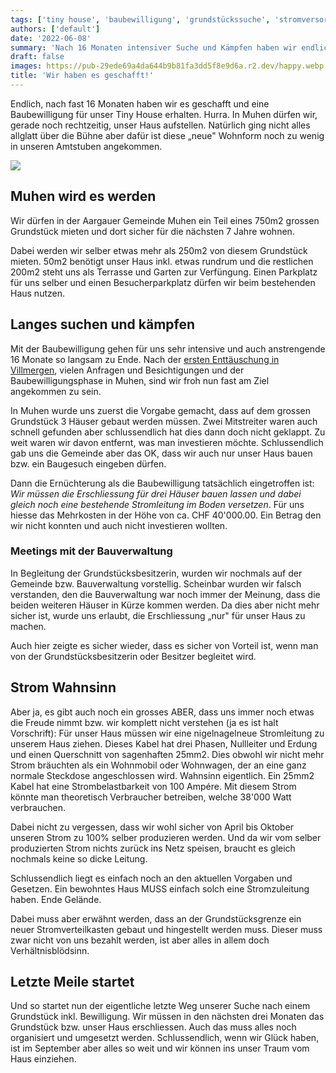 ```yaml
---
tags: ['tiny house', 'baubewilligung', 'grundstückssuche', 'stromversorgung', 'selbstversorgung']
authors: ['default']
date: '2022-06-08'
summary: 'Nach 16 Monaten intensiver Suche und Kämpfen haben wir endlich eine Baubewilligung für unser Tiny House in Muhen erhalten. Trotz einigen Hürden und unerwarteten Kosten, freuen wir uns, bald unser Traumhaus auf einem gemieteten Grundstück zu realisieren.'
draft: false
images: https://pub-29ede69a4da644b9b81fa3dd5f8e9d6a.r2.dev/happy.webp
title: 'Wir haben es geschafft!'
---
```


Endlich, nach fast 16 Monaten haben wir es geschafft und eine Baubewilligung
für unser Tiny House erhalten. Hurra. In Muhen dürfen wir, gerade noch
rechtzeitig, unser Haus aufstellen. Natürlich ging nicht alles allglatt über
die Bühne aber dafür ist diese „neue" Wohnform noch zu wenig in unseren
Amtstuben angekommen.

![]({IMAGE_PATH}/baubewilligungkarte.webp)

## Muhen wird es werden

Wir dürfen in der Aargauer Gemeinde Muhen ein Teil eines 750m2 grossen
Grundstück mieten und dort sicher für die nächsten 7 Jahre wohnen.

Dabei werden wir selber etwas mehr als 250m2 von diesem Grundstück mieten.
50m2 benötigt unser Haus inkl. etwas rundrum und die restlichen 200m2 steht
uns als Terrasse und Garten zur Verfüngung. Einen Parkplatz für uns selber und
einen Besucherparkplatz dürfen wir beim bestehenden Haus nutzen.

## Langes suchen und kämpfen

Mit der Baubewilligung gehen für uns sehr intensive und auch anstrengende 16
Monate so langsam zu Ende. Nach der [ersten Enttäuschung in Villmergen](https://www.kokomo.house/tiny-house/schlechte-nachrichten-tagebuch-des-schreckens/), vielen Anfragen und Besichtigungen und der
Baubewilligungsphase in Muhen, sind wir froh nun fast am Ziel angekommen zu
sein.

In Muhen wurde uns zuerst die Vorgabe gemacht, dass auf dem grossen Grundstück
3 Häuser gebaut werden müssen. Zwei Mitstreiter waren auch schnell gefunden
aber schlussendlich hat dies dann doch nicht geklappt. Zu weit waren wir davon
entfernt, was man investieren möchte. Schlussendlich gab uns die Gemeinde aber
das OK, dass wir auch nur unser Haus bauen bzw. ein Baugesuch eingeben dürfen.

Dann die Ernüchterung als die Baubewilligung tatsächlich eingetroffen ist:
_Wir müssen die Erschliessung für drei Häuser bauen lassen und dabei gleich
noch eine bestehende Stromleitung im Boden versetzen_. Für uns hiesse das
Mehrkosten in der Höhe von ca. CHF 40'000.00. Ein Betrag den wir nicht konnten
und auch nicht investieren wollten.

### Meetings mit der Bauverwaltung

In Begleitung der Grundstücksbesitzerin, wurden wir nochmals auf der Gemeinde
bzw. Bauverwaltung vorstellig. Scheinbar wurden wir falsch verstanden, den die
Bauverwaltung war noch immer der Meinung, dass die beiden weiteren Häuser in
Kürze kommen werden. Da dies aber nicht mehr sicher ist, wurde uns erlaubt,
die Erschliessung „nur" für unser Haus zu machen.

Auch hier zeigte es sicher wieder, dass es sicher von Vorteil ist, wenn man
von der Grundstücksbesitzerin oder Besitzer begleitet wird.

## Strom Wahnsinn

Aber ja, es gibt auch noch ein grosses ABER, dass uns immer noch etwas die
Freude nimmt bzw. wir komplett nicht verstehen (ja es ist halt Vorschrift):
Für unser Haus müssen wir eine nigelnagelneue Stromleitung zu unserem Haus
ziehen. Dieses Kabel hat drei Phasen, Nullleiter und Erdung und einen
Querschnitt von sagenhaften 25mm2. Dies obwohl wir nicht mehr Strom bräuchten
als ein Wohnmobil oder Wohnwagen, der an eine ganz normale Steckdose
angeschlossen wird. Wahnsinn eigentlich. Ein 25mm2 Kabel hat eine
Strombelastbarkeit von 100 Ampére. Mit diesem Strom könnte man theoretisch
Verbraucher betreiben, welche 38'000 Watt verbrauchen.

Dabei nicht zu vergessen, dass wir wohl sicher von April bis Oktober unseren
Strom zu 100% selber produzieren werden. Und da wir vom selber produzierten
Strom nichts zurück ins Netz speisen, braucht es gleich nochmals keine so
dicke Leitung.

Schlussendlich liegt es einfach noch an den aktuellen Vorgaben und Gesetzen.
Ein bewohntes Haus MUSS einfach solch eine Stromzuleitung haben. Ende Gelände.

Dabei muss aber erwähnt werden, dass an der Grundstücksgrenze ein neuer
Stromverteilkasten gebaut und hingestellt werden muss. Dieser muss zwar nicht
von uns bezahlt werden, ist aber alles in allem doch Verhältnisblödsinn.

## Letzte Meile startet

Und so startet nun der eigentliche letzte Weg unserer Suche nach einem
Grundstück inkl. Bewilligung. Wir müssen in den nächsten drei Monaten das
Grundstück bzw. unser Haus erschliessen. Auch das muss alles noch organisiert
und umgesetzt werden. Schlussendlich, wenn wir Glück haben, ist im September
aber alles so weit und wir können ins unser Traum vom Haus einziehen.
